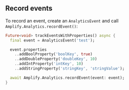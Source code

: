## Record events

To record an event, create an `AnalyticsEvent` and call `Amplify.Analytics.recordEvent()`:

```dart
Future<void> trackEventsWithProperties() async {
  final event = AnalyticsEvent('test');

  event.properties
    ..addBoolProperty('boolKey', true)
    ..addDoubleProperty('doubleKey', 10)
    ..addIntProperty('intKey', 10)
    ..addStringProperty('stringKey', 'stringValue');

  await Amplify.Analytics.recordEvent(event: event);
}
```
